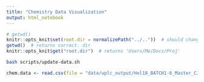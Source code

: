 ```yaml
---
title: "Chemistry Data Visualization"
output: html_notebook
---
```


```r
# getwd() 
knitr::opts_knit$set(root.dir = normalizePath("../.."))  # should change the working directory to the containing dir.
getwd()  # returns correct. dir
knitr::opts_knit$get("root.dir")  # returns 'Users/Me/Docs/Proj'
```

```bash
bash scripts/update-data.sh
```

```r
chem.data <- read.csv(file = "data/uplc_output/Hol18_BATCH1-6_Master_CJM_21Dec2018_reduced.csv")
```

